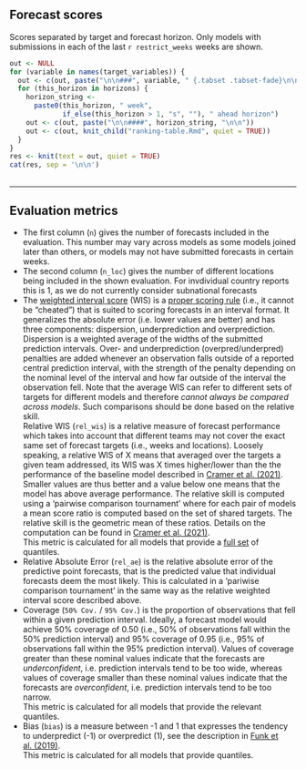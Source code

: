 <!--- Table comparing the performance of each model. The table is followed by
an explanation text detailing the meaning of each column/index. --->

## Forecast scores {.tabset .tabset-fade}

Scores separated by target and forecast horizon. Only models with submissions in each of the last `r restrict_weeks` weeks are shown.

```r
out <- NULL
for (variable in names(target_variables)) {
  out <- c(out, paste("\n\n###", variable, " {.tabset .tabset-fade}\n\n"))
  for (this_horizon in horizons) {
    horizon_string <-
      paste0(this_horizon, " week",
             if_else(this_horizon > 1, "s", ""), " ahead horizon")
    out <- c(out, paste("\n\n####", horizon_string, "\n\n"))
    out <- c(out, knit_child("ranking-table.Rmd", quiet = TRUE))
  }
}
res <- knit(text = out, quiet = TRUE)
cat(res, sep = '\n\n')
```

## {.unlisted .unnumbered}

---

## Evaluation metrics

 - The first column (`n`) gives the number of forecasts included in the evaluation. This number may vary across models as some models joined later than others, or models may not have submitted forecasts in certain weeks.
 - The second column (`n_loc`) gives the number of different locations being included in the shown evaluation. For invdividual country reports this is 1, as we do not currently consider subnational forecasts
 - The [weighted interval score](https://journals.plos.org/ploscompbiol/article?id=10.1371/journal.pcbi.1008618) (WIS) is a [proper scoring rule](https://en.wikipedia.org/wiki/Scoring_rule#Propriety) (i.e., it cannot be "cheated") that is suited to scoring forecasts in an interval format. It generalizes the absolute error (i.e. lower values are better) and has three components: dispersion, underprediction and overprediction. Dispersion is a weighted average of the widths of the submitted prediction intervals. Over- and underprediction (overpred/underpred) penalties are added whenever an observation falls outside of a reported central prediction interval, with the strength of the penalty depending on the nominal level of the interval and how far outside of the interval the observation fell. Note that the average WIS can refer to different sets of targets for different models and therefore _cannot always be compared across models_. Such comparisons should be done based on the relative skill.  
Relative WIS (`rel_wis`) is a relative measure of forecast performance which takes into account that different teams may not cover the exact same set of forecast targets (i.e., weeks and locations). Loosely speaking, a relative WIS of X means that averaged over the targets a given team addressed, its WIS was X times higher/lower than the the performance of the baseline model described in [Cramer et al. (2021)](https://www.medrxiv.org/content/10.1101/2021.02.03.21250974v1). Smaller values are thus better and a value below one means that the model has above average performance. The relative skill is computed using a 'pairwise comparison tournament' where for each pair of models a mean score ratio is computed based on the set of shared targets. The relative skill is the geometric mean of these ratios. Details on the computation can be found in [Cramer et al. (2021)](https://www.medrxiv.org/content/10.1101/2021.02.03.21250974v1).  
This metric is calculated for all models that provide a [full set](https://github.com/epiforecasts/covid19-forecast-hub-europe/wiki/Forecast-format#quantile) of quantiles.
 - Relative Absolute Error (`rel_ae`) is the relative absolute error of the predictive point forecasts, that is the predicted value that individual forecasts deem the most likely. This is calculated in a 'pariwise comparison tournament' in the same way as the relative weighted interval score described above.
  - Coverage (`50% Cov.` / `95% Cov.`) is the proportion of observations that fell within a given prediction interval. Ideally, a forecast model would achieve 50% coverage of 0.50 (i.e., 50% of observations fall within the 50% prediction interval) and 95% coverage of 0.95 (i.e., 95% of observations fall within the 95% prediction interval). Values of coverage greater than these nominal values indicate that the forecasts are _underconfident_, i.e. prediction intervals tend to be too wide, whereas values of coverage smaller than these nominal values indicate that the forecasts are _overconfident_, i.e. prediction intervals tend to be too narrow.  
  This metric is calculated for all models that provide the relevant quantiles.
 - Bias (`bias`) is a measure between -1 and 1 that expresses the tendency to underpredict (-1) or overpredict (1), see the description in [Funk et al. (2019)](https://doi.org/10.1371/journal.pcbi.1006785).  
 This metric is calculated for all models that provide quantiles.

## {.unlisted .unnumbered}
